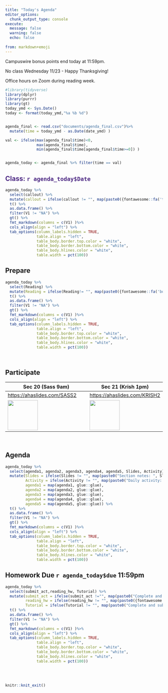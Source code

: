 ---
title: "Today's Agenda"
editor_options: 
  chunk_output_type: console
execute:
  message: false
  warning: false
  echo: false
  
from: markdown+emoji
---

::: callout-important
Campuswire bonus points end today at 11:59pm.

No class Wednesday 11/23 - Happy Thanksgiving!

Office hours on Zoom during reading week.
:::

```{r}
#library(tidyverse)
library(dplyr)
library(purrr)
library(gt)
today_ymd <- Sys.Date()
today <- format(today_ymd,"%a %b %d")


agenda_final <- read.csv("documents/agenda_final.csv")%>% 
  mutate(time = today_ymd - as.Date(date_ymd) )

val <- ifelse(max(agenda_final$time)<0,
              max(agenda_final$time),
              min(agenda_final$time[agenda_final$time>=0]) )


agenda_today <- agenda_final %>% filter(time == val)

```

## [Class: `r agenda_today$Date`]{style="color: #4E2A84;"}

```{r}
agenda_today %>% 
  select(callout) %>% 
  mutate(callout = ifelse(callout != "", map(paste0({fontawesome::fa('triangle-exclamation')}, callout), glue::glue), "NA")) %>% 
  t() %>% 
  as.data.frame() %>% 
  filter(V1 != "NA") %>% 
  gt() %>% 
  fmt_markdown(columns = c(V1) )%>%
  cols_align(align = "left") %>% 
  tab_options(column_labels.hidden = TRUE,
              table.align = "left",
              table_body.border.top.color = "white",
              table_body.border.bottom.color = "white",
              table_body.hlines.color = "white",
              table.width = pct(100))
```

## Prepare

```{r}
agenda_today %>% 
  select(Reading) %>% 
  mutate(Reading = ifelse(Reading!= "", map(paste0({fontawesome::fa('book-open')} ," Read ", Reading), glue::glue), "NA")) %>% 
  t() %>% 
  as.data.frame() %>% 
  filter(V1 != "NA") %>% 
  gt() %>% 
  fmt_markdown(columns = c(V1) )%>%
  cols_align(align = "left") %>% 
  tab_options(column_labels.hidden = TRUE,
              table.align = "left",
              table_body.border.top.color = "white",
              table_body.border.bottom.color = "white",
              table_body.hlines.color = "white",
              table.width = pct(100))
```

<br>

## Participate

| Sec 20 (Sass 9am)                          | Sec 21 (Krish 1pm)                          |
|-----------------------------------------|-------------------------------|
| <https://ahaslides.com/SASS2>              | <https://ahaslides.com/KRISH2>              |
| ![](images/qr_sasspart2.png){height="1in"} | ![](images/qr_krishpart2.png){height="1in"} |

<br>

## Agenda

```{r}
agenda_today %>% 
  select(agenda1, agenda2, agenda3, agenda4, agenda5, Slides, Activity) %>% 
  mutate(Slides = ifelse(Slides != "", map(paste0("Section notes: ", Slides), glue::glue), "NA"),
         Activity = ifelse(Activity != "", map(paste0("Daily activity: ", Activity), glue::glue), "NA"),
         agenda1 = map(agenda1, glue::glue),
         agenda2 = map(agenda2, glue::glue),
         agenda3 = map(agenda3, glue::glue),
         agenda4 = map(agenda4, glue::glue),
         agenda5 = map(agenda5, glue::glue)) %>% 
  t() %>% 
  as.data.frame() %>% 
  filter(V1 != "NA") %>% 
  gt() %>% 
  fmt_markdown(columns = c(V1) )%>%
  cols_align(align = "left") %>% 
  tab_options(column_labels.hidden = TRUE,
              table.align = "left",
              table_body.border.top.color = "white",
              table_body.border.bottom.color = "white",
              table_body.hlines.color = "white",
              table.width = pct(100))

```

## Homework Due `r agenda_today$due` 11:59pm

```{r}
agenda_today %>% 
  select(submit_act,reading_hw, Tutorial) %>% 
  mutate(submit_act = ifelse(submit_act !="", map(paste0("Complete and submit ", submit_act), glue::glue), "NA"), 
         reading_hw = ifelse(reading_hw != "", map(paste0({fontawesome::fa('book-open')} ," Read ", reading_hw), glue::glue), "NA"),
         Tutorial = ifelse(Tutorial != "", map(paste0("Complete and submit ", Tutorial), glue::glue), "NA") ) %>% 
  t() %>% 
  as.data.frame() %>% 
  filter(V1 != "NA") %>% 
  gt() %>% 
  fmt_markdown(columns = c(V1) )%>%
  cols_align(align = "left") %>% 
  tab_options(column_labels.hidden = TRUE,
              table.align = "left",
              table_body.border.top.color = "white",
              table_body.border.bottom.color = "white",
              table_body.hlines.color = "white",
              table.width = pct(100))

```

<br><br>

```{r echo = FALSE}
knitr::knit_exit()
```
